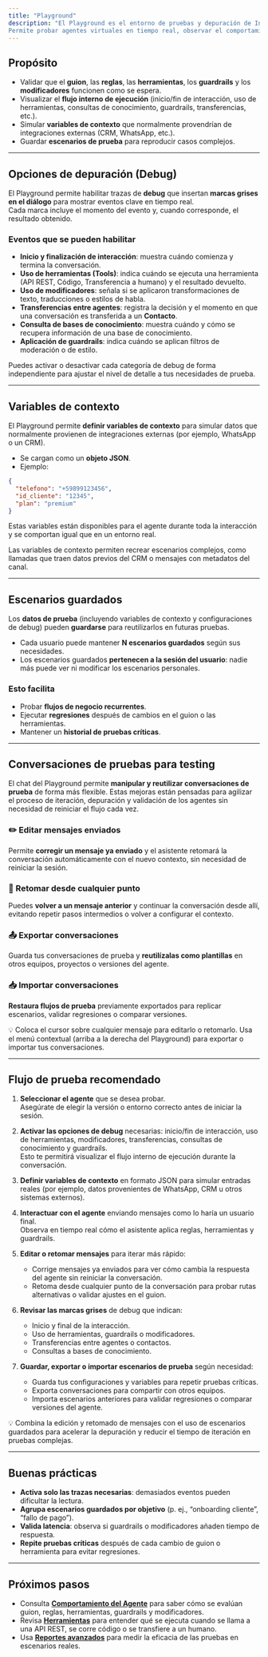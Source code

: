```yaml
---
title: "Playground"
description: "El Playground es el entorno de pruebas y depuración de Inagent.
Permite probar agentes virtuales en tiempo real, observar el comportamiento interno de cada respuesta y simular diferentes contextos de interacción antes de publicar en producción."
---
```


## Propósito

- Validar que el **guion**, las **reglas**, las **herramientas**, los **guardrails** y los **modificadores** funcionen como se espera.
- Visualizar el **flujo interno de ejecución** (inicio/fin de interacción, uso de herramientas, consultas de conocimiento, guardrails, transferencias, etc.).
- Simular **variables de contexto** que normalmente provendrían de integraciones externas (CRM, WhatsApp, etc.).
- Guardar **escenarios de prueba** para reproducir casos complejos.

---

## Opciones de depuración (Debug)

El Playground permite habilitar trazas de **debug** que insertan **marcas grises en el diálogo** para mostrar eventos clave en tiempo real.\
Cada marca incluye el momento del evento y, cuando corresponde, el resultado obtenido.

### Eventos que se pueden habilitar

- **Inicio y finalización de interacción**: muestra cuándo comienza y termina la conversación.
- **Uso de herramientas (Tools)**: indica cuándo se ejecuta una herramienta (API REST, Código, Transferencia a humano) y el resultado devuelto.
- **Uso de modificadores**: señala si se aplicaron transformaciones de texto, traducciones o estilos de habla.
- **Transferencias entre agentes**: registra la decisión y el momento en que una conversación es transferida a un **Contacto**.
- **Consulta de bases de conocimiento**: muestra cuándo y cómo se recupera información de una base de conocimiento.
- **Aplicación de guardrails**: indica cuándo se aplican filtros de moderación o de estilo.

<tip>
  Puedes activar o desactivar cada categoría de debug de forma independiente para ajustar el nivel de detalle a tus necesidades de prueba.
</tip>

---

## Variables de contexto

El Playground permite **definir variables de contexto** para simular datos que normalmente provienen de integraciones externas (por ejemplo, WhatsApp o un CRM).

- Se cargan como un **objeto JSON**.
- Ejemplo:

```json
{
  "telefono": "+59899123456",
  "id_cliente": "12345",
  "plan": "premium"
}
```

Estas variables están disponibles para el agente durante toda la interacción y se comportan igual que en un entorno real.

Las variables de contexto permiten recrear escenarios complejos, como llamadas que traen datos previos del CRM o mensajes con metadatos del canal.

---

## Escenarios guardados

Los **datos de prueba** (incluyendo variables de contexto y configuraciones de debug) pueden **guardarse** para reutilizarlos en futuras pruebas.

- Cada usuario puede mantener **N escenarios guardados** según sus necesidades.
- Los escenarios guardados **pertenecen a la sesión del usuario**: nadie más puede ver ni modificar los escenarios personales.

### Esto facilita

- Probar **flujos de negocio recurrentes**.
- Ejecutar **regresiones** después de cambios en el guion o las herramientas.
- Mantener un **historial de pruebas críticas**.

---

## Conversaciones de pruebas para testing

El chat del Playground permite **manipular y reutilizar conversaciones de prueba** de forma más flexible.  Estas mejoras están pensadas para agilizar el proceso de iteración, depuración y validación de los agentes sin necesidad de reiniciar el flujo cada vez.

### ✏️ Editar mensajes enviados  
Permite **corregir un mensaje ya enviado** y el asistente retomará la conversación automáticamente con el nuevo contexto, sin necesidad de reiniciar la sesión.

### 🔁 Retomar desde cualquier punto  
Puedes **volver a un mensaje anterior** y continuar la conversación desde allí, evitando repetir pasos intermedios o volver a configurar el contexto.

### 📤 Exportar conversaciones  
Guarda tus conversaciones de prueba y **reutilízalas como plantillas** en otros equipos, proyectos o versiones del agente.

### 📥 Importar conversaciones  
**Restaura flujos de prueba** previamente exportados para replicar escenarios, validar regresiones o comparar versiones.

<tip>
💡 Coloca el cursor sobre cualquier mensaje para editarlo o retomarlo.  
Usa el menú contextual (arriba a la derecha del Playground) para exportar o importar tus conversaciones.
</tip>

---

## Flujo de prueba recomendado

1. **Seleccionar el agente** que se desea probar.  
   Asegúrate de elegir la versión o entorno correcto antes de iniciar la sesión.

2. **Activar las opciones de debug** necesarias: inicio/fin de interacción, uso de herramientas, modificadores, transferencias, consultas de conocimiento y guardrails.  
   Esto te permitirá visualizar el flujo interno de ejecución durante la conversación.

3. **Definir variables de contexto** en formato JSON para simular entradas reales (por ejemplo, datos provenientes de WhatsApp, CRM u otros sistemas externos).

4. **Interactuar con el agente** enviando mensajes como lo haría un usuario final.  
   Observa en tiempo real cómo el asistente aplica reglas, herramientas y guardrails.

5. **Editar o retomar mensajes** para iterar más rápido:  
   - Corrige mensajes ya enviados para ver cómo cambia la respuesta del agente sin reiniciar la conversación.  
   - Retoma desde cualquier punto de la conversación para probar rutas alternativas o validar ajustes en el guion.

6. **Revisar las marcas grises** de debug que indican:
   - Inicio y final de la interacción.  
   - Uso de herramientas, guardrails o modificadores.  
   - Transferencias entre agentes o contactos.  
   - Consultas a bases de conocimiento.

7. **Guardar, exportar o importar escenarios de prueba** según necesidad:  
   - Guarda tus configuraciones y variables para repetir pruebas críticas.  
   - Exporta conversaciones para compartir con otros equipos.  
   - Importa escenarios anteriores para validar regresiones o comparar versiones del agente.

<tip>
  💡 Combina la edición y retomado de mensajes con el uso de escenarios guardados para acelerar la depuración y reducir el tiempo de iteración en pruebas complejas.
</tip>


---

## Buenas prácticas

- **Activa solo las trazas necesarias**: demasiados eventos pueden dificultar la lectura.
- **Agrupa escenarios guardados por objetivo** (p. ej., “onboarding cliente”, “fallo de pago”).
- **Valida latencia**: observa si guardrails o modificadores añaden tiempo de respuesta.
- **Repite pruebas críticas** después de cada cambio de guion o herramienta para evitar regresiones.

---

## Próximos pasos

- Consulta [**Comportamiento del Agente**](../agents/behavior) para saber cómo se evalúan guion, reglas, herramientas, guardrails y modificadores.
- Revisa [**Herramientas**](../tools) para entender qué se ejecuta cuando se llama a una API REST, se corre código o se transfiere a un humano.
- Usa [**Reportes avanzados**](../reporting/advanced-reports-kpis) para medir la eficacia de las pruebas en escenarios reales.